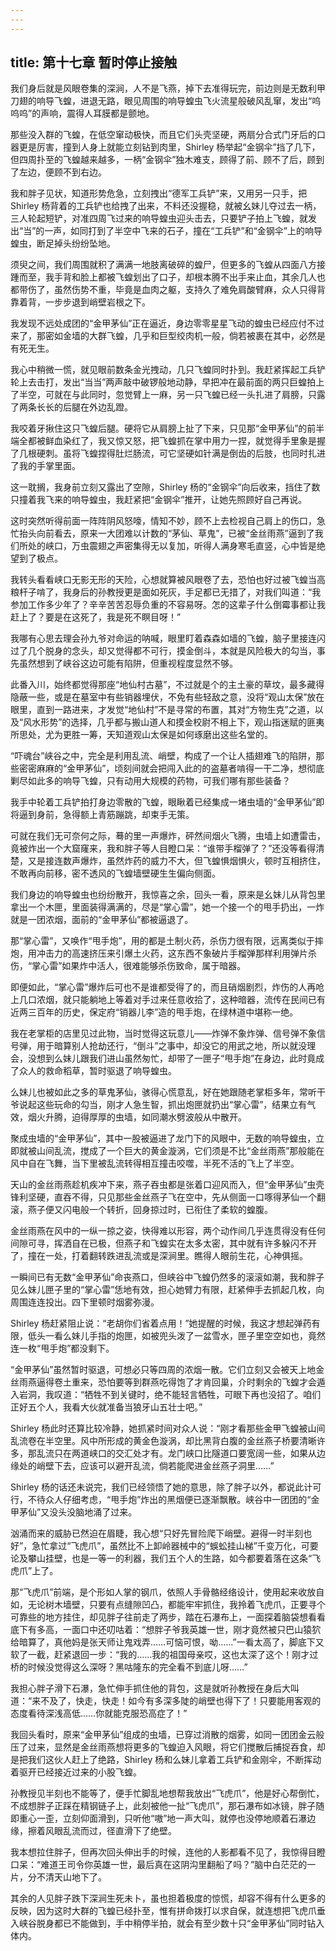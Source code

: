 ```yaml
---
---
---
```

title: 第十七章 暂时停止接触
---




我们身后就是风眼卷集的深涧，人不是飞燕，掉下去准得玩完，前边则是无数利甲刀翅的响导飞蝗，进退无路，眼见周围的响导蝗虫飞火流星般破风乱窜，发出“呜呜呜”的声响，震得人耳膜都是颤地。

那些没入群的飞蝗，在低空窜动极快，而且它们头壳坚硬，两扇分合式门牙后的口器更是厉害，撞到人身上就能立刻钻到肉里，Shirley 杨举起“金钢伞”挡了几下，但四周扑至的飞蝗越来越多，一柄“金钢伞”独木难支，顾得了前、顾不了后，顾到了左边，便顾不到右边。

我和胖子见状，知道形势危急，立刻拽出“德军工兵铲”来，又用另一只手，把Shirley 杨背着的工兵铲也给拽了出来，不料还没握稳，就被幺妹儿夺过去一柄，三人轮起短铲，对准四周飞过来的响导蝗虫迎头击去，只要铲子拍上飞蝗，就发出“当”的一声，如同打到了半空中飞来的石子，撞在“工兵铲”和“金钢伞”上的响导蝗虫，断足掉头纷纷坠地。

须臾之间，我们周围就积了满满一地肢离破碎的蝗尸，但更多的飞蝗从四面八方接踵而至，我手背和脸上都被飞蝗划出了口子，却根本腾不出手来止血，其余几人也都带伤了，虽然伤势不重，毕竟是血肉之躯，支持久了难免肩酸臂麻，众人只得背靠着背，一步步退到峭壁岩根之下。

我发现不远处成团的“金甲茅仙”正在逼近，身边零零星星飞动的蝗虫已经应付不过来了，那密如金墙的大群飞蝗，几乎和巨型绞肉机一般，倘若被裹在其中，必然是有死无生。

我心中稍微一慌，就见眼前数条金光拽动，几只飞蝗同时扑到。我赶紧挥起工兵铲轮上去击打，发出“当当”两声敲中破锣般地动静，早把冲在最前面的两只巨蝗拍上了半空，可就在与此同时，忽觉臂上一麻，另一只飞蝗已经一头扎进了肩膀，只露了两条长长的后腿在外边乱蹬。

我咬着牙揪住这只飞蝗后腿。硬将它从肩膀上扯了下来，只见那“金甲茅仙”的前半端全都被鲜血染红了，我又惊又怒，把飞蝗抓在掌中用力一捏，就觉得手里象是握了几根硬刺。虽将飞蝗捏得肚烂肠流，可它坚硬如针满是倒齿的后肢，也同时扎进了我的手掌里面。

这一耽搁，我身前立刻又露出了空隙，Shirley 杨的“金钢伞”向后收来，挡住了数只撞着我飞来的响导蝗虫，我赶紧把“金钢伞”推开，让她先照顾好自己再说。

这时突然听得前面一阵阵阴风怒嚎，情知不妙，顾不上去检视自己肩上的伤口，急忙抬头向前看去，原来一大团难以计数的“茅仙、草鬼”，已被“金丝雨燕”逼到了我们所处的峡口，万虫震翅之声密集得无以复加，听得人满身寒毛直竖，心中皆是绝望到了极点。

我转头看看峡口无影无形的天险，心想就算被风眼卷了去，恐怕也好过被飞蝗当高粮杆子啃了，我身后的孙教授更是面如死灰，手足都已无措了，对我们叫道：“我参加工作多少年了？辛辛苦苦忍辱负重的不容易呀。怎的这辈子什么倒霉事都让我赶上了？要是在这死了，我是死不瞑目呀！”

我哪有心思去理会孙九爷对命运的呐喊，眼里盯着森森如墙的飞蝗，脑子里接连闪过了几个脱身的念头，却又觉得都不可行，摸金倒斗，本就是风险极大的勾当，事先虽然想到了峡谷这边可能有陷阱，但重视程度显然不够。

此番入川，始终都觉得那座“地仙村古墓”，不过就是个的主土豪的草坟，最多藏得隐蔽一些，或是在墓室中有些销器埋伏，不免有些轻敌之意，没将“观山太保”放在眼里，直到一路进来，才发觉“地仙村”不是寻常的布置，其对“方物生克”之道，以及“风水形势”的选择，几乎都与搬山道人和摸金校尉不相上下，观山指迷赋的匪夷所思处，尤为更胜一筹，天知道观山太保是如何琢磨出这些名堂的。

“吓魂台”峡谷之中，完全是利用乱流、峭壁，构成了一个让人插翅难飞的陷阱，那些密密麻麻的“金甲茅仙”，顷刻间就会把闯入此的的盗墓者啃得一干二净，想彻底剿尽如此多的响导飞蝗，只有动用大规模的药物，可我们哪有那些装备？

我手中轮着工兵铲拍打身边零散的飞蝗，眼瞅着已经集成一堵虫墙的“金甲茅仙”即将逼到身前，急得额上青筋蹦跳，却束手无策。

可就在我们无可奈何之际，蓦的里一声爆炸，砰然间烟火飞腾，虫墙上如遭雷击，竟被炸出一个大窟窿来，我和胖子等人目瞪口呆：“谁带手榴弹了？”还没等看得清楚，又是接连数声爆炸，虽然炸药的威力不大，但飞蝗惧烟惧火，顿时互相挤住，不敢再向前移，密不透风的飞蝗墙壁硬生生偏向侧面。

我们身边的响导蝗虫也纷纷散开，我惊喜之余，回头一看，原来是幺妹儿从背包里拿出一个木匣，里面装得满满的，尽是“掌心雷”，她一个接一个的甩手扔出，一炸就是一团浓烟，面前的“金甲茅仙”都被逼退了。

那“掌心雷”，又唤作“甩手炮”，用的都是土制火药，杀伤力很有限，远离类似于摔炮，用冲击力的高速挤压来引爆土火药，这东西不象破片手榴弹那样利用弹片杀伤，“掌心雷”如果炸中活人，很难能够杀伤致命，属于暗器。

即便如此，“掌心雷”爆炸后可也不是谁都受得了的，而且硝烟剧烈，炸伤的人再呛上几口浓烟，就只能躺地上等着对手过来任意收拾了，这种暗器，流传在民间已有近两三百年的历史，保定府“销器儿李”造的甩手炮，在绿林道中堪称一绝。

我在老掌柜的店里见过此物，当时觉得这玩意儿——炸弹不象炸弹、信号弹不象信号弹，用于暗算别人抢劫还行，“倒斗”之事中，却没它的用武之地，所以就没理会，没想到么妹儿跟我们进山虽然匆忙，却带了一匣子“甩手炮”在身边，此时竟成了众人的救命稻草，暂时驱退了响导蝗虫。

么妹儿也被如此之多的草鬼茅仙，骇得心慌意乱，好在她跟随老掌柜多年，常听干爷说起这些玩命的勾当，刚才人急生智，抓出炮匣就扔出“掌心雷”，结果立有气效，烟火升腾，迫得厚厚的虫墙，如同潮水劈波般从中散开。

聚成虫墙的“金甲茅仙”，其中一股被逼进了龙门下的风眼中，无数的响导蝗虫，立即就被山间乱流，搅成了一个巨大的黄金漩涡，它们须是不比“金丝雨燕”那般能在风中自在飞舞，当下里被乱流转得相互撞击咬噬，半死不活的飞上了半空。

天山的金丝雨燕趁机疾冲下来，燕子吞虫都是张着口迎风而入，但“金甲茅仙”虫壳锋利坚硬，直吞不得，只见那些金丝燕子飞在空中，先从侧面一口啄得茅仙一个翻滚，燕子便又闪电般一个转折，回身掠过时，已衔住了柔软的蝗腹。

金丝雨燕在风中的一纵一掠之姿，快得难以形容，两个动作间几乎连贯得没有任何间隙可寻，挥洒自在已极，但燕子和飞蝗实在太多太密，其中就有许多躲闪不开了，撞在一处，打着翻转跌进乱流或是深涧里。瞧得人眼前生花，心神俱摇。

一瞬间已有无数“金甲茅仙”命丧燕口，但峡谷中飞蝗仍然多的滚滚如潮，我和胖子见么妹儿匣子里的“掌心雷”恁地有效，担心她臂力有限，赶紧伸手去抓起几枚，向周围连连投出。四下里顿时烟雾弥漫。

Shirley 杨赶紧阻止说：“老胡你们省着点用！”她提醒的时候，我这才想起弹药有限，低头一看么妹儿手指的炮匣，如被兜头泼了一盆雪水，匣子里空空如也，竟然连一枚“甩手炮”都没剩下。

“金甲茅仙”虽然暂时驱退，可想必只等四周的浓烟一散。它们立刻又会被天上地金丝雨燕逼得卷土重来，恐怕要等到群燕吃得饱了才肯回巢，介时剩余的飞蝗才会遁入岩洞，我叹道：“牺牲不到关键时，绝不能轻言牺牲，可眼下再也没招了。咱们正好五个人，我看大伙就准备当狼牙山五壮士吧。”

Shirley 杨此时还算比较冷静，她抓紧时间对众人说：“刚才看那些金甲飞蝗被山间乱流卷在半空里。风中所形成的黄金色漩涡，却比黑背白腹的金丝燕子桥要清晰许多，那乱流只在两道峡口的交汇处才有。龙门峡口比隧道口要宽阔一些，如果从边缘处的峭壁下去，应该可以避开乱流，倘若能爬进金丝燕子洞里……”

Shirley 杨的话还未说完，我们已经领悟了她的意思，除了胖子以外，都说此计可行，不待众人仔细考虑，“甩手炮”炸出的黑烟便已逐渐飘散。峡谷中一团团的“金甲茅仙”又没头没脑地涌了过来。

汹涌而来的威胁已然迫在眉睫，我心想“只好先冒险爬下峭壁。避得一时半刻也好”，急忙拿过“飞虎爪”，虽然比不上卸岭器械中的“蜈蚣挂山梯”千变万化，可要论及攀山挂壁，也是一等一的利器，我们五个人的生路，如今都要着落在这条“飞虎爪”上了。

那“飞虎爪”前端，是个形如人掌的钢爪，依照人手骨骼经络设计，使用起来收放自如，无论树木墙壁，只要有点缝隙凹凸，都能牢牢抓住，我拎着飞虎爪，正要寻个可靠些的地方挂住，却见胖子往前走了两步，踏在石瀑布上，一面探着脑袋想看看底下有多高，一面口中还叨咕着：“想胖子爷我英雄一世，刚才竟然被只巴山猿狖给暗算了，真他妈是张天师让鬼戏弄……可恼可恨，呦……”一看太高了，脚底下又软了一截，赶紧退回一步：“我的……我的祖国母亲哎，这也太深了这个！刚才过桥的时候没觉得这么深呀？黑咕隆东的完全看不到底儿呀……”

我担心胖子滑下石瀑，急忙伸手抓住他的背包，这是就听孙教授在身后大叫道：“来不及了，快走，快走！如今有多深多陡的峭壁也得下了！只要能用客观的态度看待深浅高低……你就能克服恐高症了！”

我回头看时，原来“金甲茅仙”组成的虫墙，已穿过消散的烟雾，如同一团团金云般压了过来，显然是金丝雨燕想将更多的飞蝗迫入风眼，将它们搅散后捕捉吞食，却是把我们这伙人赶上了绝路，Shirley 杨和么妹儿拿着工兵铲和金刚伞，不断挥动着驱开已经接近过来的小股飞蝗。

孙教授见半刻也不能等了，便手忙脚乱地想帮我放出“飞虎爪”，他是好心帮倒忙，不成想胖子正踩在精钢链子上，此刻被他一扯“飞虎爪”，那石瀑布如冰镜，胖子随即重心一歪，立刻仰面滑到，只听他“嗷”地一声大叫，就停也没停地顺着石瀑边缘，擦着风眼乱流而过，径直滑下了绝壁。

我本想拉住胖子，但再次回头伸出手的时候，连他的人影都看不见了，我惊得目瞪口呆：“难道王司令你英雄一世，最后真在这阴沟里翻船了吗？”脑中白茫茫的一片，分不清天山地下了。

其余的人见胖子跌下深涧生死未卜，虽也担着极度的惊慌，却容不得有什么更多的反映，因为这时大群的飞蝗已经扑至，惟有拼命拨打以求自保，就连想把飞虎爪垂入峡谷脱身都已不能做到，手中稍停半拍，就会有至少数十只“金甲茅仙”同时钻入体内。
